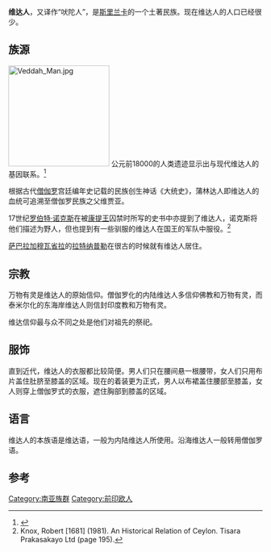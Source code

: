 {{Infobox Ethnic group
|group      = 维达人
|image         = [[File:Veddah_girl.jpg|300px]]
|image_caption =维达女孩
|population = 2000以下
|regions    = {{flagcountry|Sri Lanka}}
|region1    = 
|pop1       = 
|ref1       = 
|languages  = {{link-en|维达语|Vedda language}}、[[僧伽罗语|僧伽罗语]]、[[泰米尔语|泰米尔语]]
|religions  = [[万物有灵|万物有灵]]、[[佛教|佛教]]、[[印度教|印度教]]
|related    = [[僧伽罗人|僧伽罗人]]、[[泰米尔人|泰米尔人]]
|footnotes  = 
}}'''维达人'''，又译作“吠陀人”，是[[斯里兰卡|斯里兰卡]]的一个土著民族。现在维达人的人口已经很少。

== 族源 ==
[[File:Veddah_Man.jpg|200px]]
公元前18000的人类遗迹显示出与现代维达人的基因联系。<ref>{{Cite web |url=http://www.lankalibrary.com/geo/dera2.html |title=Deraniyagala, S. U. Early Man and the Rise of Civilisation in Sri Lanka: the Archaeological Evidence |accessdate=2010-06-10 |archive-date=2014-01-05 |archive-url=https://web.archive.org/web/20140105134736/http://www.lankalibrary.com/geo/dera2.html |dead-url=yes }}</ref>

根据古代[[僧伽罗|僧伽罗]]宫廷编年史记载的民族创生神话《大统史》，蒲林达人即维达人的血统可追溯至僧伽罗民族之父维贾亚。

17世纪[[罗伯特·诺克斯|罗伯特·诺克斯]]在被[[康提王|康提王]]囚禁时所写的史书中亦提到了维达人，诺克斯将他们描述为野人，但也提到有一些驯服的维达人在国王的军队中服役。<ref>Knox, Robert [1681] (1981). An Historical Relation of Ceylon. Tisara Prakasakayo Ltd (page 195).</ref>

[[萨巴拉加穆瓦省拉|萨巴拉加穆瓦省拉]]的[[拉特纳普勒|拉特纳普勒]]在很古的时候就有维达人居住。

== 宗教 ==
万物有灵是维达人的原始信仰。僧伽罗化的内陆维达人多信仰佛教和万物有灵，而泰米尔化的东海岸维达人则信封印度教和万物有灵。

维达信仰最与众不同之处是他们对祖先的祭祀。

== 服饰 ==
直到近代，维达人的衣服都比较简便。男人们只在腰间悬一根腰带，女人们只用布片盖住肚脐至膝盖的区域。现在的着装更为正式，男人以布裙盖住腰部至膝盖，女人则穿上僧伽罗式的衣服，遮住胸部到膝盖的区域。

== 语言 ==
维达人的本族语是维达语，一般为内陆维达人所使用。沿海维达人一般转用僧伽罗语。

== 参考 ==
{{Commonscat|Veddas}}
{{reflist}}
{{斯里兰卡族群}}
[[Category:南亚族群|Category:南亚族群]]
[[Category:前印欧人|Category:前印欧人]]